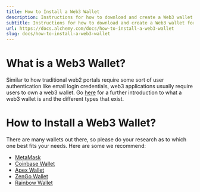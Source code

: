 ```yaml
---
title: How to Install a Web3 Wallet
description: Instructions for how to download and create a Web3 wallet for Ethereum and other chains.
subtitle: Instructions for how to download and create a Web3 wallet for Ethereum and other chains.
url: https://docs.alchemy.com/docs/how-to-install-a-web3-wallet
slug: docs/how-to-install-a-web3-wallet
---
```


# What is a Web3 Wallet?

Similar to how traditional web2 portals require some sort of user authentication like email login credentials, web3 applications usually require users to own a web3 wallet. Go [here](https://www.alchemy.com/web3-wallets-overview#web3-1) for a further introduction to what a web3 wallet is and the different types that exist.

# How to Install a Web3 Wallet?

There are many wallets out there, so please do your research as to which one best fits your needs. Here are some we recommend:

* [MetaMask](/docs/how-to-create-a-metamask-wallet)
* [Coinbase Wallet](/docs/how-to-create-a-coinbase-wallet)
* [Apex Wallet](/docs/how-to-create-an-apex-wallet)
* [ZenGo Wallet](/docs/how-to-create-a-zengo-wallet)
* [Rainbow Wallet](/docs/how-to-create-a-rainbow-wallet)
